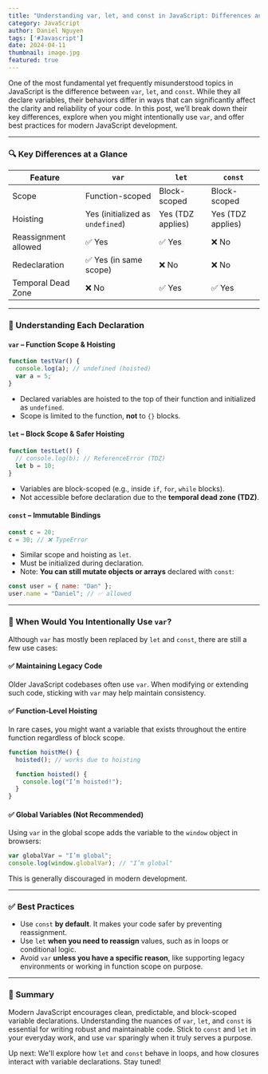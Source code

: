 ```yaml
---
title: "Understanding var, let, and const in JavaScript: Differences and Best Practices"
category: JavaScript
author: Daniel Nguyen
tags: ['#Javascript']
date: 2024-04-11
thumbnail: image.jpg
featured: true
---
```


One of the most fundamental yet frequently misunderstood topics in JavaScript is the difference between `var`, `let`, and `const`. While they all declare variables, their behaviors differ in ways that can significantly affect the clarity and reliability of your code. In this post, we’ll break down their key differences, explore when you might intentionally use `var`, and offer best practices for modern JavaScript development.

---

### 🔍 Key Differences at a Glance

| Feature              | `var`                      | `let`                        | `const`                       |
|----------------------|----------------------------|------------------------------|-------------------------------|
| Scope                | Function-scoped            | Block-scoped                 | Block-scoped                  |
| Hoisting             | Yes (initialized as `undefined`) | Yes (TDZ applies)            | Yes (TDZ applies)             |
| Reassignment allowed | ✅ Yes                     | ✅ Yes                        | ❌ No                         |
| Redeclaration        | ✅ Yes (in same scope)     | ❌ No                         | ❌ No                         |
| Temporal Dead Zone   | ❌ No                      | ✅ Yes                        | ✅ Yes                        |

---

### 🧠 Understanding Each Declaration

#### `var` – Function Scope & Hoisting

```javascript
function testVar() {
  console.log(a); // undefined (hoisted)
  var a = 5;
}
```
- Declared variables are hoisted to the top of their function and initialized as `undefined`.
- Scope is limited to the function, **not** to `{}` blocks.

#### `let` – Block Scope & Safer Hoisting

```javascript
function testLet() {
  // console.log(b); // ReferenceError (TDZ)
  let b = 10;
}
```
- Variables are block-scoped (e.g., inside `if`, `for`, `while` blocks).
- Not accessible before declaration due to the **temporal dead zone (TDZ)**.

#### `const` – Immutable Bindings

```javascript
const c = 20;
c = 30; // ❌ TypeError
```
- Similar scope and hoisting as `let`.
- Must be initialized during declaration.
- Note: **You can still mutate objects or arrays** declared with `const`:

```javascript
const user = { name: "Dan" };
user.name = "Daniel"; // ✅ allowed
```

---

### 🤔 When Would You Intentionally Use `var`?

Although `var` has mostly been replaced by `let` and `const`, there are still a few use cases:

#### ✅ Maintaining Legacy Code
Older JavaScript codebases often use `var`. When modifying or extending such code, sticking with `var` may help maintain consistency.

#### ✅ Function-Level Hoisting
In rare cases, you might want a variable that exists throughout the entire function regardless of block scope.

```javascript
function hoistMe() {
  hoisted(); // works due to hoisting

  function hoisted() {
    console.log("I’m hoisted!");
  }
}
```

#### ✅ Global Variables (Not Recommended)
Using `var` in the global scope adds the variable to the `window` object in browsers:

```javascript
var globalVar = "I’m global";
console.log(window.globalVar); // "I’m global"
```

This is generally discouraged in modern development.

---

### ✅ Best Practices

- Use `const` **by default**. It makes your code safer by preventing reassignment.
- Use `let` **when you need to reassign** values, such as in loops or conditional logic.
- Avoid `var` **unless you have a specific reason**, like supporting legacy environments or working in function scope on purpose.

---

### 📌 Summary

Modern JavaScript encourages clean, predictable, and block-scoped variable declarations. Understanding the nuances of `var`, `let`, and `const` is essential for writing robust and maintainable code. Stick to `const` and `let` in your everyday work, and use `var` sparingly when it truly serves a purpose.

Up next: We'll explore how `let` and `const` behave in loops, and how closures interact with variable declarations. Stay tuned!